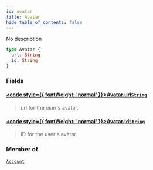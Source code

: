 ```yaml
---
id: avatar
title: Avatar
hide_table_of_contents: false
---
```








No description

```graphql
type Avatar {
  url: String
  id: String
}
```


### Fields

#### [<code style={{ fontWeight: 'normal' }}>Avatar.<b>url</b></code>](#)<Bullet />[`String`](/gql-api/scalars/string) <Badge class="secondary" text="scalar"/>
> url for the user's avatar.
> 

#### [<code style={{ fontWeight: 'normal' }}>Avatar.<b>id</b></code>](#)<Bullet />[`String`](/gql-api/scalars/string) <Badge class="secondary" text="scalar"/>
> ID for the user's avatar.
> 



### Member of

[`Account`](/gql-api/objects/account)  <Badge className="secondary" text="object"/>



